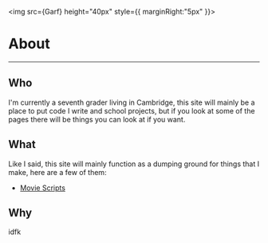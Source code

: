 
<title>About - conradkuzmick.com</title>

<Layout>

<div style={{ display:"inline-flex" }} >

<img src={Garf} height="40px" style={{ marginRight:"5px" }}></img>

<h1>About</h1>

</div>

---

## Who

I'm currently a seventh grader living in Cambridge, this site will mainly be a place to put code I write and school projects, but if you look at some of the pages there will be things you can look at if you want.

## What

Like I said, this site will mainly function as a dumping ground for things that I make, here are a few of them:

- [Movie Scripts](/projects/movie-scripts)

## Why

idfk


</Layout>